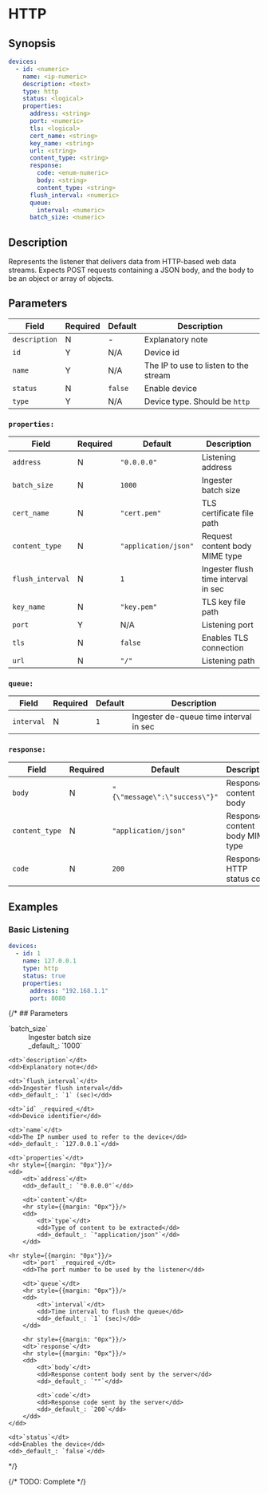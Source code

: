 # HTTP

## Synopsis

```yaml
devices:
  - id: <numeric>
    name: <ip-numeric>
    description: <text>
    type: http
    status: <logical>
    properties:
      address: <string>
      port: <numeric>
      tls: <logical>
      cert_name: <string>
      key_name: <string>
      url: <string>
      content_type: <string>
      response:
        code: <enum-numeric>
        body: <string>
        content_type: <string>
      flush_interval: <numeric>
      queue:
        interval: <numeric>
      batch_size: <numeric>
```

## Description

Represents the listener that delivers data from HTTP-based web data streams. Expects POST requests containing a JSON body, and the body to be an object or array of objects.

## Parameters

|Field|Required|Default|Description|
|---|---|---|---|
|`description`|N|-|Explanatory note|
|`id`|Y|N/A|Device id|
|`name`|Y|N/A|The IP to use to listen to the stream|
|`status`|N|`false`|Enable device|
|`type`|Y|N/A|Device type. Should be `http`|

### `properties:`

|Field|Required|Default|Description|
|---|---|---|---|
|`address`|N|`"0.0.0.0"`|Listening address|
|`batch_size`|N|`1000`|Ingester batch size|
|`cert_name`|N|`"cert.pem"`|TLS certificate file path|
|`content_type`|N|`"application/json"`|Request content body MIME type|
|`flush_interval`|N|`1`|Ingester flush time interval in sec|
|`key_name`|N|`"key.pem"`|TLS key file path|
|`port`|Y|N/A|Listening port|
|`tls`|N|`false`|Enables TLS connection|
|`url`|N|`"/"`|Listening path|

### `queue:`

|Field|Required|Default|Description|
|---|---|---|---|
|`interval`|N|`1`|Ingester de-queue time interval in sec|

### `response:`

|Field|Required|Default|Description|
|---|---|---|---|
|`body`|N|`"{\"message\":\"success\"}"`|Response content body|
|`content_type`|N|`"application/json"`|Response content body MIME type|
|`code`|N|`200`|Response HTTP status code|

## Examples

### Basic Listening

```yaml
devices:
  - id: 1
    name: 127.0.0.1
    type: http
    status: true
    properties:
      address: "192.168.1.1"
      port: 8080
```

{/* ## Parameters

<dl>
	<dt>`batch_size`</dt>
	<dd>Ingester batch size</dd>
	<dd>_default_: `1000`</dd>

	<dt>`description`</dt>
	<dd>Explanatory note</dd>

	<dt>`flush_interval`</dt>
	<dd>Ingester flush interval</dd>
	<dd>_default_: `1` (sec)</dd>

	<dt>`id` _required_</dt>
	<dd>Device identifier</dd>

	<dt>`name`</dt>
	<dd>The IP number used to refer to the device</dd>
	<dd>_default_: `127.0.0.1`</dd>

	<dt>`properties`</dt>
	<hr style={{margin: "0px"}}/>
	<dd>
		<dt>`address`</dt>
		<dd>_default_: `"0.0.0.0"`</dd>

		<dt>`content`</dt>
    	<hr style={{margin: "0px"}}/>
		<dd>
			<dt>`type`</dt>
			<dd>Type of content to be extracted</dd>
			<dd>_default_: `"application/json"`</dd>
		</dd>

    <hr style={{margin: "0px"}}/>
		<dt>`port` _required_</dt>
		<dd>The port number to be used by the listener</dd>

		<dt>`queue`</dt>
		<hr style={{margin: "0px"}}/>
		<dd>
			<dt>`interval`</dt>
			<dd>Time interval to flush the queue</dd>
			<dd>_default_: `1` (sec)</dd>
		</dd>

    	<hr style={{margin: "0px"}}/>
		<dt>`response`</dt>
		<hr style={{margin: "0px"}}/>
		<dd>
			<dt>`body`</dt>
			<dd>Response content body sent by the server</dd>
			<dd>_default_: `""`</dd>

			<dt>`code`</dt>
			<dd>Response code sent by the server</dd>
			<dd>_default_: `200`</dd>
		</dd>
	</dd>

	<dt>`status`</dt>
	<dd>Enables the device</dd>
	<dd>_default_: `false`</dd>

</dl> */}

{/* TODO: Complete */}